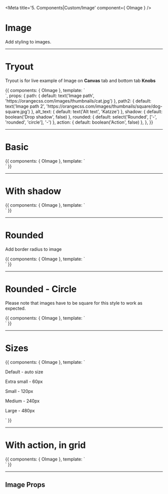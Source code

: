 <!-- Storybook Addon imports -->

<!-- Component import -->

<!-- Need to add decorator to Story, for router-link to be recognized -->


<Meta title='5. Components|Custom/Image' component={ OImage } />

# Image

Add styling to images.

<hr/>


# Tryout

Tryout is for live example of Image on **Canvas** tab and bottom tab **Knobs**

<Story name='Tryout'>
  {{
    components: { OImage },
    template: `<div>
      <o-image :path="path" :alt_text="alt_text" :shadow="shadow" :rounded="rounded" :action="action"></o-image>
      <a href="#">
        <o-image :path="path2" :alt_text="alt_text" :shadow="shadow" :rounded="rounded" :action="action"></o-image>
      </a>
    </div>`,
    props: {
      path: {
        default: text('Image path', 'https://orangecss.com/images/thumbnails/cat.jpg')
      },
      path2: {
        default: text('Image path 2', 'https://orangecss.com/images/thumbnails/square/dog-square.jpg')
      },
      alt_text: {
        default: text('Alt text', 'Katzze')
      },
      shadow: {
        default: boolean('Drop shadow', false)
      },
      rounded: {
        default: select('Rounded', ['-', 'rounded', 'circle'], '-')
      },
      action: {
        default: boolean('Action', false)
      },
    },
  }}
</Story>

<hr/>


# Basic

<Preview>
  <Story name='Basic' decorators={[BasicRouterDecorator]}>{{
    components: { OImage },
    template: `<div>
      <o-image path="https://orangecss.com/images/thumbnails/cat.jpg" alt_text="Katzee"></o-image>
      <router-link to="/somewhere">
        <o-image path="https://orangecss.com/images/thumbnails/fox.jpg" alt_text="Foxy"></o-image>
      </router-link>
    </div>`
  }}</Story>
</Preview>

<hr/>


# With shadow

<Preview>
  <Story name='With shadow' decorators={[BasicRouterDecorator]}>{{
    components: { OImage },
    template: `<div>
      <o-image path="https://orangecss.com/images/thumbnails/cat.jpg" alt_text="Katzee" :shadow="true"></o-image>
      <router-link to="/somewhere">
        <o-image path="https://orangecss.com/images/thumbnails/fox.jpg" alt_text="Foxy" :shadow="true"></o-image>
      </router-link>
    </div>`
  }}</Story>
</Preview>

<hr/>


# Rounded

Add border radius to image

<Preview>
  <Story name='Rounded' decorators={[BasicRouterDecorator]}>{{
    components: { OImage },
    template: `<div>
      <o-image path="https://orangecss.com/images/thumbnails/cat.jpg" alt_text="Katzee" rounded="rounded"></o-image>
      <router-link to="/somewhere">
        <o-image path="https://orangecss.com/images/thumbnails/fox.jpg" alt_text="Foxy" rounded="rounded"></o-image>
      </router-link>
    </div>`
  }}</Story>
</Preview>

<hr/>


# Rounded - Circle

Please note that images have to be square for this style to work as expected.

<Preview>
  <Story name='Rounded - circle' decorators={[BasicRouterDecorator]}>{{
    components: { OImage },
    template: `<div>
      <o-image path="https://orangecss.com/images/thumbnails/square/dog-square.jpg" alt_text="Doggo" rounded="circle"></o-image>
      <router-link to="/somewhere">
        <o-image path="https://orangecss.com/images/thumbnails/square/fox-square.jpg" alt_text="Foxy" rounded="circle"></o-image>
      </router-link>
    </div>`
  }}</Story>
</Preview>

<hr/>


# Sizes

<Preview>
  <Story name='Sizes'>{{
    components: { OImage },
    template: `<div>
      <p>Default - auto size</p>
      <o-image path="https://orangecss.com/images/thumbnails/cat.jpg" alt_text="Katzee"></o-image>
      <p>Extra small - 60px</p>
      <o-image path="https://orangecss.com/images/thumbnails/width-60/fox-60.jpg" alt_text="Foxy" size="xsmall"></o-image>
      <p>Small - 120px</p>
      <o-image path="https://orangecss.com/images/thumbnails/width-120/hedgehog-120.jpg" alt_text="Hedgy" size="small"></o-image>
      <p>Medium - 240px</p>
      <o-image path="https://orangecss.com/images/thumbnails/width-240/dog-240.jpg" alt_text="Doggo" size="medium"></o-image>
      <p>Large - 480px</p>
      <o-image path="https://orangecss.com/images/thumbnails/width-480/hedgehog-480.jpg" alt_text="Hedgy" size="large"></o-image>
    </div>`
  }}</Story>
</Preview>

<hr/>


# With action, in grid

<Preview>
  <Story name='With action, in grid'>{{
    components: { OImage },
    template: `<div class="grid">
      <div class="col-2">
        <o-image path="https://orangecss.com/images/thumbnails/hedgehog.jpg" alt_text="Hedgy" :action="true"></o-image>
      </div>
      <div class="col-2">
        <o-image path="https://orangecss.com/images/thumbnails/cat.jpg" alt_text="Katzee" :action="true"></o-image>
      </div>
      <div class="col-2">
        <o-image path="https://orangecss.com/images/thumbnails/square/dog-square.jpg" alt_text="Doggo" :action="true"></o-image>
      </div>
      <div class="col-2">
        <o-image path="https://orangecss.com/images/thumbnails/square/fox-square.jpg" alt_text="Foxy" :action="true"></o-image>
      </div>
      <div class="col-2">
        <o-image path="https://orangecss.com/images/thumbnails/square/cat-square.jpg" alt_text="Katzee" :action="true" rounded="circle"></o-image>
      </div>
      <div class="col-2">
        <o-image path="https://orangecss.com/images/thumbnails/square/hedgehog-square.jpg" alt_text="Hedgy" :action="true" rounded="circle"></o-image>
      </div>
    </div>`
  }}</Story>
</Preview>


<hr />


## Image Props

<Props of={OImage} />

